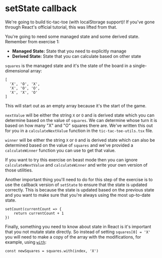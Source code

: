 # setState callback

We're going to build tic-tac-toe (with localStorage support)! If you've gone
through React's official tutorial, this was lifted from that.

You're going to need some managed state and some derived state. Remember from
exercise 1:

- **Managed State:** State that you need to explicitly manage
- **Derived State:** State that you can calculate based on other state

`squares` is the managed state and it's the state of the board in a
single-dimensional array:

```
[
  'X', 'O', 'X',
  'X', 'O', 'O',
  'X', 'X', 'O'
]
```

This will start out as an empty array because it's the start of the game.

`nextValue` will be either the string `X` or `O` and is derived state which you
can determine based on the value of `squares`. We can determine whose turn it is
based on how many "X" and "O" squares there are. We've written this out for you
in a `calculateNextValue` function in the `tic-tac-toe-utils.tsx` file.

`winner` will be either the string `X` or `O` and is derived state which can
also be determined based on the value of `squares` and we've provided a
`calculateWinner` function you can use to get that value.

If you want to try this exercise on beast mode then you can ignore
`calculateNextValue` and `calculateWinner` and write your own version of those
utilities.

Another important thing you'll need to do for this step of the exercise is to
use the callback version of `setState` to ensure that the state is updated
correctly. This is because the state is updated based on the previous state and
you want to make sure that you're always using the most up-to-date state.

```tsx
setCount(currentCount => {
	return currentCount + 1
})
```

Finally, something you need to know about state in React is it's important that
you not mutate state directly. So instead of setting `squares[0] = 'X'` you will
need to make a copy of the array with the modifications, for example, using
[`with`](https://developer.mozilla.org/en-US/docs/Web/JavaScript/Reference/Global_Objects/Array/with):

```tsx
const newSquares = squares.with(index, 'X')
```
